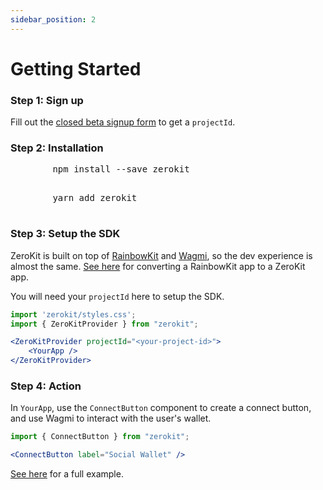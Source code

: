 ```yaml
---
sidebar_position: 2
---
```


# Getting Started

### Step 1: Sign up
Fill out the [closed beta signup form](https://docs.google.com/forms/d/e/1FAIpQLSfip6bMIYvd2Z5LDr3IRt-kCEc6x38TybcDe6gk_TRKvT-fMw/viewform) to get a `projectId`.


### Step 2: Installation
<Tabs>
  <TabItem value="npm" label="npm" default>
    <pre>
        <codeblock>npm install --save zerokit</codeblock>
    </pre>
  </TabItem>
  <TabItem value="yarn" label="yarn">
    <pre>
        <codeblock>yarn add zerokit</codeblock>
    </pre>
  </TabItem>
</Tabs>

### Step 3: Setup the SDK

ZeroKit is built on top of [RainbowKit](https://www.rainbowkit.com/docs/introduction) and [Wagmi](https://wagmi.sh/), so the dev experience is almost the same.  [See here](/rainbow-kit) for converting a RainbowKit app to a ZeroKit app.

You will need your `projectId` here to setup the SDK.

```jsx
import 'zerokit/styles.css';
import { ZeroKitProvider } from "zerokit";
```
```jsx
<ZeroKitProvider projectId="<your-project-id>">
    <YourApp />
</ZeroKitProvider>
```

### Step 4: Action

In `YourApp`, use the `ConnectButton` component to create a connect button, and use Wagmi to interact with the user's wallet.

```jsx
import { ConnectButton } from "zerokit";
```
```jsx live
<ConnectButton label="Social Wallet" />
```

[See here](/examples/sponsored-mint) for a full example.